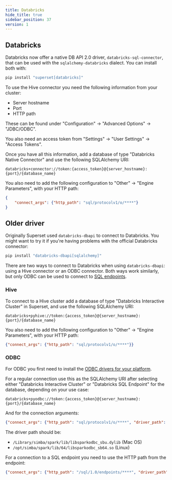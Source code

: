 ```yaml
---
title: Databricks
hide_title: true
sidebar_position: 37
version: 1
---
```


## Databricks

Databricks now offer a native DB API 2.0 driver, `databricks-sql-connector`, that can be used with the `sqlalchemy-databricks` dialect. You can install both with:

```bash
pip install "superset[databricks]"
```

To use the Hive connector you need the following information from your cluster:

- Server hostname
- Port
- HTTP path

These can be found under "Configuration" -> "Advanced Options" -> "JDBC/ODBC".

You also need an access token from "Settings" -> "User Settings" -> "Access Tokens".

Once you have all this information, add a database of type "Databricks Native Connector" and use the following SQLAlchemy URI:

```
databricks+connector://token:{access_token}@{server_hostname}:{port}/{database_name}
```

You also need to add the following configuration to "Other" -> "Engine Parameters", with your HTTP path:

```json
{
    "connect_args": {"http_path": "sql/protocolv1/o/****"}
}
```

## Older driver

Originally Superset used `databricks-dbapi` to connect to Databricks. You might want to try it if you're having problems with the official Databricks connector:

```bash
pip install "databricks-dbapi[sqlalchemy]"
```

There are two ways to connect to Databricks when using `databricks-dbapi`: using a Hive connector or an ODBC connector. Both ways work similarly, but only ODBC can be used to connect to [SQL endpoints](https://docs.databricks.com/sql/admin/sql-endpoints.html).

### Hive

To connect to a Hive cluster add a database of type "Databricks Interactive Cluster" in Superset, and use the following SQLAlchemy URI:

```
databricks+pyhive://token:{access_token}@{server_hostname}:{port}/{database_name}
```

You also need to add the following configuration to "Other" -> "Engine Parameters", with your HTTP path:

```json
{"connect_args": {"http_path": "sql/protocolv1/o/****"}}
```

### ODBC

For ODBC you first need to install the [ODBC drivers for your platform](https://databricks.com/spark/odbc-drivers-download).

For a regular connection use this as the SQLAlchemy URI after selecting either "Databricks Interactive Cluster" or "Databricks SQL Endpoint" for the database, depending on your use case:

```
databricks+pyodbc://token:{access_token}@{server_hostname}:{port}/{database_name}
```

And for the connection arguments:

```json
{"connect_args": {"http_path": "sql/protocolv1/o/****", "driver_path": "/path/to/odbc/driver"}}
```

The driver path should be:

- `/Library/simba/spark/lib/libsparkodbc_sbu.dylib` (Mac OS)
- `/opt/simba/spark/lib/64/libsparkodbc_sb64.so` (Linux)

For a connection to a SQL endpoint you need to use the HTTP path from the endpoint:

```json
{"connect_args": {"http_path": "/sql/1.0/endpoints/****", "driver_path": "/path/to/odbc/driver"}}
```
